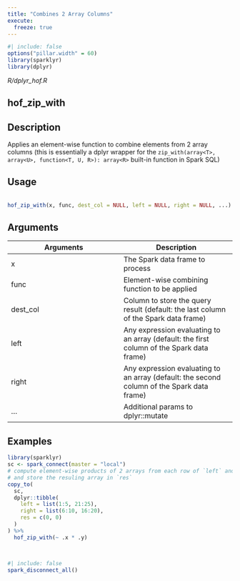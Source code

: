 ```yaml
---
title: "Combines 2 Array Columns"
execute:
  freeze: true
---
```


```r
#| include: false
options("pillar.width" = 60)
library(sparklyr) 
library(dplyr)
```

*R/dplyr_hof.R*

## hof_zip_with

## Description
 Applies an element-wise function to combine elements from 2 array columns (this is essentially a dplyr wrapper for the `zip_with(array<T>, array<U>, function<T, U, R>): array<R>` built-in function in Spark SQL) 


## Usage
```r
 
hof_zip_with(x, func, dest_col = NULL, left = NULL, right = NULL, ...) 
```

## Arguments
|Arguments|Description|
|---|---|
| x | The Spark data frame to process |
| func | Element-wise combining function to be applied |
| dest_col | Column to store the query result (default: the last column of the Spark data frame) |
| left | Any expression evaluating to an array (default: the first column of the Spark data frame) |
| right | Any expression evaluating to an array (default: the second column of the Spark data frame) |
| ... | Additional params to dplyr::mutate |





## Examples
```r
 
 
library(sparklyr) 
sc <- spark_connect(master = "local") 
# compute element-wise products of 2 arrays from each row of `left` and `right` 
# and store the resuling array in `res` 
copy_to( 
  sc, 
  dplyr::tibble( 
    left = list(1:5, 21:25), 
    right = list(6:10, 16:20), 
    res = c(0, 0) 
  ) 
) %>% 
  hof_zip_with(~ .x * .y) 
 
 
```



```r
#| include: false
spark_disconnect_all()
```
